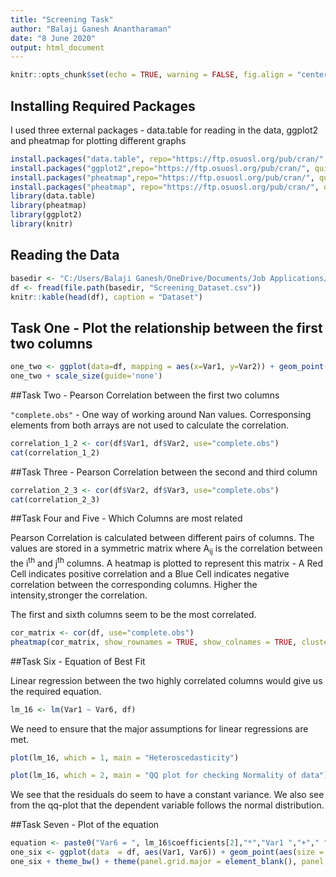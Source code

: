 ```yaml
---
title: "Screening Task"
author: "Balaji Ganesh Anantharaman"
date: "8 June 2020"
output: html_document
---
```




```r
knitr::opts_chunk$set(echo = TRUE, warning = FALSE, fig.align = "center")
```

## Installing Required Packages

I used three external packages - data.table for reading in the data, ggplot2 and pheatmap for plotting different graphs

```r

install.packages("data.table", repo="https://ftp.osuosl.org/pub/cran/", quiet = TRUE)
install.packages("ggplot2",repo="https://ftp.osuosl.org/pub/cran/", quiet = TRUE)
install.packages("pheatmap",repo="https://ftp.osuosl.org/pub/cran/", quiet = TRUE)
install.packages("pheatmap", repo="https://ftp.osuosl.org/pub/cran/", quiet = TRUE)
library(data.table)
library(pheatmap)
library(ggplot2)
library(knitr)
```

## Reading the Data

```r
basedir <- "C:/Users/Balaji Ganesh/OneDrive/Documents/Job Applications/Agendia/"
df <- fread(file.path(basedir, "Screening_Dataset.csv"))
knitr::kable(head(df), caption = "Dataset")
```

## Task One - Plot the relationship between the first two columns

```r
one_two <- ggplot(data=df, mapping = aes(x=Var1, y=Var2)) + geom_point(aes(size = 2)) + labs(x = "Var1", y="Var2") + ggtitle("Plot between Variable 1 and 2") + theme(plot.title = element_text(hjust=0.5))
one_two + scale_size(guide='none')
```

##Task Two  - Pearson Correlation between the first two columns

`"complete.obs"` - One way of working around Nan values. Corresponsing elements from both arrays are not used to calculate the correlation.


```r
correlation_1_2 <- cor(df$Var1, df$Var2, use="complete.obs")
cat(correlation_1_2)
```

##Task Three - Pearson Correlation between the second and third column

```r
correlation_2_3 <- cor(df$Var2, df$Var3, use="complete.obs")
cat(correlation_2_3)
```

##Task Four and Five - Which Columns are most related

Pearson Correlation is calculated between different pairs of columns. The values are stored in a symmetric matrix where A~i~~j~ is the correlation between the i^th^ and j^th^ columns. A heatmap is plotted to represent this matrix - A Red Cell indicates positive correlation and a Blue Cell indicates negative correlation between the corresponding columns. Higher the intensity,stronger the correlation.

The first and sixth columns seem to be the most correlated.

```r
cor_matrix <- cor(df, use="complete.obs")
pheatmap(cor_matrix, show_rownames = TRUE, show_colnames = TRUE, cluster_rows = FALSE, cluster_cols = FALSE, display_numbers = TRUE, fontsize = 15)

```

##Task Six - Equation of Best Fit

Linear regression between the two highly correlated columns would give us the required equation. 

```r
lm_16 <- lm(Var1 ~ Var6, df)
```

We need to ensure that the major assumptions for linear regressions are met.

```r
plot(lm_16, which = 1, main = "Heteroscedasticity")
```
```r
plot(lm_16, which = 2, main = "QQ plot for checking Normality of data")
```
We see that the residuals do seem to have a constant variance. We also see from the qq-plot that the dependent variable follows the normal distribution. 

##Task Seven - Plot of the equation

```r
equation <- paste0("Var6 = ", lm_16$coefficients[2],"*","Var1 ","+"," ",lm_16$coefficients[1])
one_six <- ggplot(data  = df, aes(Var1, Var6)) + geom_point(aes(size = 2)) + geom_smooth(method='lm') + annotate("text", x = 0.6, y = 0, label = equation) + annotate("text", x = 0.6, y = -0.05, label = paste0("Pearson_Correlation = ", cor_matrix[1,6]))
one_six + theme_bw() + theme(panel.grid.major = element_blank(), panel.grid.minor = element_blank(),plot.title = element_text(hjust = 0.5),text = element_text(size = 20)) +  scale_size(guide='none')+ggtitle("Plot between variable 1 and variable 6")
```